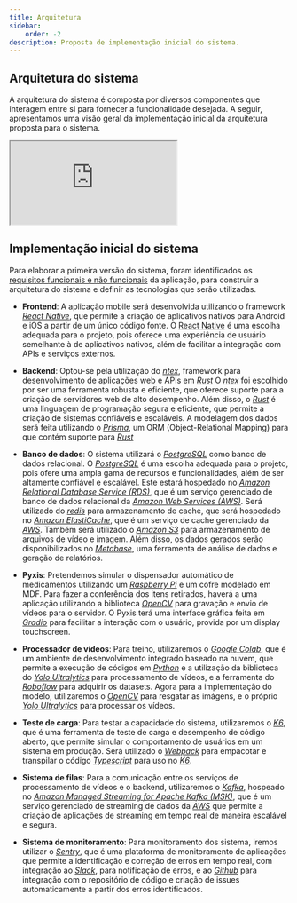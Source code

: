 ```yaml
---
title: Arquitetura
sidebar:
    order: -2
description: Proposta de implementação inicial do sistema.
---
```


## Arquitetura do sistema

A arquitetura do sistema é composta por diversos componentes que interagem entre si para fornecer a funcionalidade desejada. A seguir, apresentamos uma visão geral da implementação inicial da arquitetura proposta para o sistema.

<iframe style={{ border: 'none', height: '450px', width: '800px' }} src="https://whimsical.com/embed/4HMkJ3Q4zUPnk7gNcFxp1t@or4CdLRbgiz62x3yPRb4NrzFCJ7MWAVEvUeFewUNs"></iframe>

## Implementação inicial do sistema

Para elaborar a primeira versão do sistema, foram identificados os [requisitos funcionais e não funcionais](/2024-1B-T02-EC10-G03/sprint-1/system/requirements/) da aplicação, para construir a arquitetura do sistema e definir as tecnologias que serão utilizadas.

-   **Frontend**: A aplicação mobile será desenvolvida utilizando o framework [_React Native_](https://reactnative.dev/), que permite a criação de aplicativos nativos para Android e iOS a partir de um único código fonte. O [React Native](https://reactnative.dev/) é uma escolha adequada para o projeto, pois oferece uma experiência de usuário semelhante à de aplicativos nativos, além de facilitar a integração com APIs e serviços externos.

-   **Backend**: Optou-se pela utilização do [_ntex_](https://ntex.rs/), framework para desenvolvimento de aplicações web e APIs em [_Rust_](https://www.rust-lang.org/) O [_ntex_](https://ntex.rs/) foi escolhido por ser uma ferramenta robusta e eficiente, que oferece suporte para a criação de servidores web de alto desempenho. Além disso, o [_Rust_](https://www.rust-lang.org/) é uma linguagem de programação segura e eficiente, que permite a criação de sistemas confiáveis e escaláveis. A modelagem dos dados será feita utilizando o [_Prisma_](https://www.prisma.io/), um ORM (Object-Relational Mapping) para que contém suporte para [_Rust_](https://www.rust-lang.org/)

-   **Banco de dados**: O sistema utilizará o [_PostgreSQL_](https://www.postgresql.org/) como banco de dados relacional. O [_PostgreSQL_](https://www.postgresql.org/) é uma escolha adequada para o projeto, pois ofere uma ampla gama de recursos e funcionalidades, além de ser altamente confiável e escalável. Este estará hospedado no [_Amazon Relational Database Service (RDS)_](https://aws.amazon.com/pt/rds/), que é um serviço gerenciado de banco de dados relacional da [_Amazon Web Services (AWS)_](https://aws.amazon.com/). Será utilizado do [_redis_](https://redis.io/) para armazenamento de cache, que será hospedado no [_Amazon ElastiCache_](https://aws.amazon.com/pt/elasticache/), que é um serviço de cache gerenciado da [_AWS_](https://aws.amazon.com/). Também será utilizado o [_Amazon S3_](https://aws.amazon.com/pt/s3/) para armazenamento de arquivos de vídeo e imagem. Além disso, os dados gerados serão disponibilizados no [_Metabase_](https://www.metabase.com/), uma ferramenta de análise de dados e geração de relatórios.

-   **Pyxis**: Pretendemos simular o dispensador automático de medicamentos utilizando um [_Raspberry Pi_](https://www.raspberrypi.com/products/raspberry-pi-5/) e um cofre modelado em MDF. Para fazer a conferência dos itens retirados, haverá a uma aplicação utilizando a biblioteca [_OpenCV_](https://opencv.org/) para gravação e envio de vídeos para o servidor. O Pyxis terá uma interface gráfica feita em [_Gradio_](https://www.gradio.app/) para facilitar a interação com o usuário, provida por um display touchscreen.

-   **Processador de vídeos**: Para treino, utilizaremos o [_Google Colab_](https://colab.research.google.com/), que é um ambiente de desenvolvimento integrado baseado na nuvem, que permite a execução de códigos em [_Python_](https://www.python.org/) e a utilização da biblioteca do [_Yolo Ultralytics_](https://docs.ultralytics.com/) para processamento de vídeos, e a ferramenta do [_Roboflow_](https://roboflow.com/) para adquirir os datasets. Agora para a implementação do modelo, utilizaremos o [_OpenCV_](https://opencv.org/) para resgatar as imágens, e o próprio [_Yolo Ultralytics_](https://docs.ultralytics.com/) para processar os vídeos.

-   **Teste de carga**: Para testar a capacidade do sistema, utilizaremos o [_K6_](https://k6.io/), que é uma ferramenta de teste de carga e desempenho de código aberto, que permite simular o comportamento de usuários em um sistema em produção. Será utilizado o [_Webpack_](https://webpack.js.org/) para empacotar e transpilar o código [_Typescript_](https://www.typescriptlang.org/) para uso no [_K6_](https://k6.io/).

-   **Sistema de filas**: Para a comunicação entre os serviços de processamento de vídeos e o backend, utilizaremos o [_Kafka_](https://kafka.apache.org/), hospeado no [_Amazon Managed Streaming for Apache Kafka (MSK)_](https://aws.amazon.com/pt/msk/), que é um serviço gerenciado de streaming de dados da [_AWS_](https://aws.amazon.com/) que permite a criação de aplicações de streaming em tempo real de maneira escalável e segura.

-   **Sistema de monitoramento**: Para monitoramento dos sistema, iremos utilizar o [_Sentry_](https://sentry.io/), que é uma plataforma de monitoramento de aplicações que permite a identificação e correção de erros em tempo real, com integração ao [_Slack_](https://slack.com/), para notificação de erros, e ao [_Github_](https://github.com/) para integração com o repositório de código e criação de issues automaticamente a partir dos erros identificados.
